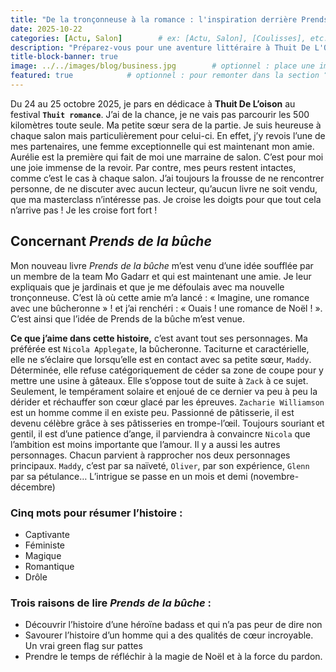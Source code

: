 ---
title: "De la tronçonneuse à la romance : l'inspiration derrière Prends de la bûche"
date: 2025-10-22
categories: [Actu, Salon]        # ex: [Actu, Salon], [Coulisses], etc.
description: "Préparez-vous pour une aventure littéraire à Thuit De L'Oison ! Je participe au festival Thuit Romance pour présenter 'Prends de la bûche', un roman féministe et magique qui explore l'amour, le pardon et la magie de Noël. Plongez dans l'univers de Nicola et Zack, deux personnages inoubliables."
title-block-banner: true
image: ../../images/blog/business.jpg        # optionnel : place une image dans ce dossier et décommente
featured: true            # optionnel : pour remonter dans la section “À la une”
---


Du 24 au 25 octobre 2025, je pars en dédicace à **Thuit De L’oison** au festival **`Thuit romance`**. J’ai de la chance, je ne vais pas parcourir les 500 kilomètres toute seule. Ma petite sœur sera de la partie. Je suis heureuse à chaque salon mais particulièrement pour celui-ci. En effet, j’y revois l’une de mes partenaires, une femme exceptionnelle qui est maintenant mon amie. Aurélie est la première qui fait de moi une marraine de salon. C’est pour moi une joie immense de la revoir. 
Par contre, mes peurs restent intactes, comme c’est le cas à chaque salon. J’ai toujours la frousse de ne rencontrer personne, de ne discuter avec aucun lecteur, qu’aucun livre ne soit vendu, que ma masterclass n’intéresse pas. Je croise les doigts pour que tout cela n’arrive pas ! Je les croise fort fort !


<!-- more -->

## Concernant *Prends de la bûche*

Mon nouveau livre *Prends de la bûche* m’est venu d’une idée soufflée par un membre de la team Mo Gadarr et qui est maintenant une amie. Je leur expliquais que je jardinais et que je me défoulais avec ma nouvelle tronçonneuse. C’est là où cette amie m’a lancé : « Imagine, une romance avec une bûcheronne » ! et j’ai renchéri : « Ouais ! une romance de Noël ! ». C’est ainsi que l’idée de Prends de la bûche m’est venue. 

**Ce que j’aime dans cette histoire,** c’est avant tout ses personnages. Ma préférée est `Nicola Applegate`, la bûcheronne. Taciturne et caractérielle, elle ne s’éclaire que lorsqu’elle est en contact avec sa petite sœur, `Maddy`. Déterminée, elle refuse catégoriquement de céder sa zone de coupe pour y mettre une usine à gâteaux. Elle s’oppose tout de suite à `Zack` à ce sujet. Seulement, le tempérament solaire et enjoué de ce dernier va peu à peu la dérider et réchauffer son cœur glacé par les épreuves. 
`Zacharie Williamson` est un homme comme il en existe peu. Passionné de pâtisserie, il est devenu célèbre grâce à ses pâtisseries en trompe-l’œil. Toujours souriant et gentil, il est d’une patience d’ange, il parviendra à convaincre `Nicola` que l’ambition est moins importante que l’amour. 
Il y a aussi les autres personnages. Chacun parvient à rapprocher nos deux personnages principaux. `Maddy`, c’est par sa naïveté, `Oliver`, par son expérience, `Glenn` par sa pétulance…
L’intrigue se passe en un mois et demi (novembre-décembre)


###  Cinq mots pour résumer l’histoire :

-    Captivante
-    Féministe
-    Magique
-    Romantique
-    Drôle


### Trois raisons de lire *Prends de la bûche* :

-    Découvrir l’histoire d’une héroïne badass et qui n’a pas peur de dire non
-    Savourer l’histoire d’un homme qui a des qualités de cœur incroyable. Un vrai green flag sur pattes
-    Prendre le temps de réfléchir à la magie de Noël et à la force du pardon. 



